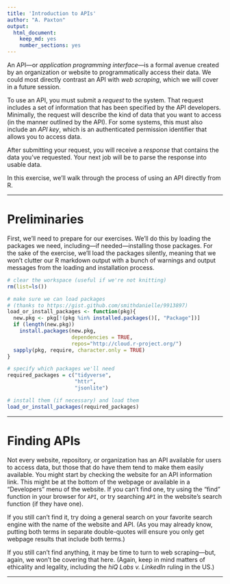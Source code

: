 ```yaml
---
title: 'Introduction to APIs'
author: "A. Paxton"
output:
  html_document:
    keep_md: yes
    number_sections: yes
---
```


An API---or *application programming interface*---is a formal avenue created 
by an organization or website to programmatically access their data. We could
most directly contrast an API with *web scraping*, which we will cover in a 
future session.

To use an API, you must submit a *request* to the system. That request
includes a set of information that has been specified by the API developers.
Minimally, the request will describe the kind of data that you want to access
(in the manner outlined by the API). For some systems, this must also include an
*API key*, which is an authenticated permission identifier that allows you to
access data. 

After submitting your request, you will receive a *response* that contains the
data you've requested. Your next job will be to parse the response into usable
data.

In this exercise, we'll walk through the process of using an API directly from R.

***

# Preliminaries

First, we'll need to prepare for our exercises. We'll do this by loading the
packages we need, including---if needed---installing those packages. For the
sake of the exercise, we'll load the packages silently, meaning that we won't
clutter our R markdown output with a bunch of warnings and output messages
from the loading and installation process.

```r

# clear the workspace (useful if we're not knitting)
rm(list=ls())

```

```r

# make sure we can load packages 
# (thanks to https://gist.github.com/smithdanielle/9913897)
load_or_install_packages <- function(pkg){
  new.pkg <- pkg[!(pkg %in% installed.packages()[, "Package"])]
  if (length(new.pkg)) 
    install.packages(new.pkg, 
                     dependencies = TRUE,
                     repos="http://cloud.r-project.org/")
  sapply(pkg, require, character.only = TRUE)
}

```

```r

# specify which packages we'll need
required_packages = c("tidyverse",
                      "httr",
                      "jsonlite")

# install them (if necessary) and load them
load_or_install_packages(required_packages)

```

***

# Finding APIs

Not every website, repository, or organization has an API available for users to
access data, but those that do have them tend to make them easily available. You
might start by checking the website for an API information link. This might be
at the bottom of the webpage or available in a "Developers" menu of the website.
If you can't find one, try using the "find" function in your browser for `API`,
or try searching `API` in the website's search function (if they have one).

If you still can't find it, try doing a general search on your favorite search
engine with the name of the website and API. (As you may already know, putting
both terms in separate double-quotes will ensure you only get webpage results
that include both terms.)

If you still can't find anything, it may be time to turn to web scraping---but,
again, we won't be covering that here. (Again, keep in mind matters of
ethicality and legality, including the *hiQ Labs v. LinkedIn* ruling in the US.)

***

